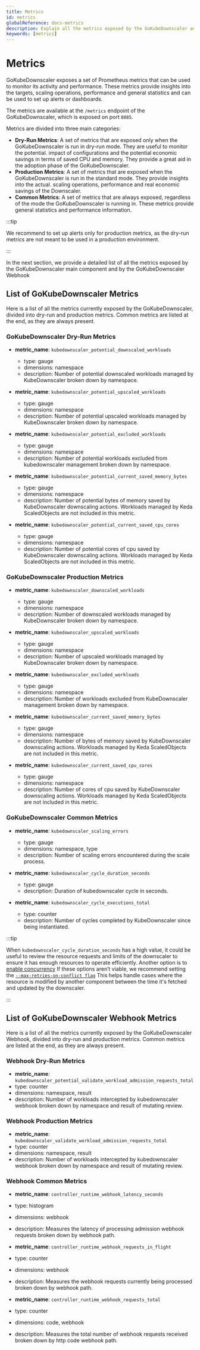 ```yaml
---
title: Metrics
id: metrics
globalReference: docs-metrics
description: Explain all the metrics exposed by the GoKubeDownscaler and how they can be used to monitor the Downscaler's activity.
keywords: [metrics]
---
```


# Metrics

GoKubeDownscaler exposes a set of Prometheus metrics that can be used to monitor its activity and performance.
These metrics provide insights into the
targets, scaling operations, performance and general statistics and can be used to set up alerts or dashboards.

The metrics are available at the `/metrics` endpoint of the GoKubeDownscaler, which is exposed on port `8085`.

Metrics are divided into three main categories:

- **Dry-Run Metrics**: A set of metrics that are exposed only when the GoKubeDownscaler is run in dry-run mode.
  They are useful to monitor the potential.
  impact of configurations and the potential economic savings in terms of saved CPU and memory.
  They provide a great aid in the adoption phase of the GoKubeDownscaler.
- **Production Metrics**: A set of metrics that are exposed when the GoKubeDownscaler is run in the standard mode.
  They provide insights into the actual.
  scaling operations, performance and real economic savings of the Downscaler.
- **Common Metrics**: A set of metrics that are always exposed, regardless of the mode the GoKubeDownscaler is running in.
  These metrics provide general
  statistics and performance information.

:::tip

We recommend to set up alerts only for production metrics, as the dry-run metrics are not meant to be used
in a production environment.

:::

In the next section, we provide a detailed list of all the metrics exposed by the GoKubeDownscaler main component
and by the GoKubeDownscaler Webhook

## List of GoKubeDownscaler Metrics

Here is a list of all the metrics currently exposed by the GoKubeDownscaler, divided into dry-run and production metrics.
Common metrics are listed at the end, as they are always present.

### GoKubeDownscaler Dry-Run Metrics

- **metric_name**: `kubedownscaler_potential_downscaled_workloads`
  - type: gauge
  - dimensions: namespace
  - description: Number of potential downscaled workloads managed by KubeDownscaler broken down by namespace.

- **metric_name**: `kubedownscaler_potential_upscaled_workloads`
  - type: gauge
  - dimensions: namespace
  - description: Number of potential upscaled workloads managed by KubeDownscaler broken down by namespace.

- **metric_name**: `kubedownscaler_potential_excluded_workloads`
  - type: gauge
  - dimensions: namespace
  - description: Number of potential workloads excluded from kubedownscaler management broken down by namespace.

- **metric_name**: `kubedownscaler_potential_current_saved_memory_bytes`
  - type: gauge
  - dimensions: namespace
  - description: Number of potential bytes of memory saved by KubeDownscaler downscaling actions.
    Workloads managed by
    Keda ScaledObjects are not included in this metric.

- **metric_name**: `kubedownscaler_potential_current_saved_cpu_cores`
  - type: gauge
  - dimensions: namespace
  - description: Number of potential cores of cpu saved by KubeDownscaler downscaling actions.
    Workloads managed by
    Keda ScaledObjects are not included in this metric.

### GoKubeDownscaler Production Metrics

- **metric_name**: `kubedownscaler_downscaled_workloads`
  - type: gauge
  - dimensions: namespace
  - description: Number of downscaled workloads managed by KubeDownscaler broken down by namespace.

- **metric_name**: `kubedownscaler_upscaled_workloads`
  - type: gauge
  - dimensions: namespace
  - description: Number of upscaled workloads managed by KubeDownscaler broken down by namespace.

- **metric_name**: `kubedownscaler_excluded_workloads`
  - type: gauge
  - dimensions: namespace
  - description: Number of workloads excluded from KubeDownscaler management broken down by namespace.

- **metric_name**: `kubedownscaler_current_saved_memory_bytes`
  - type: gauge
  - dimensions: namespace
  - description: Number of bytes of memory saved by KubeDownscaler downscaling actions.
    Workloads managed by
    Keda ScaledObjects are not included in this metric.

- **metric_name**: `kubedownscaler_current_saved_cpu_cores`
  - type: gauge
  - dimensions: namespace
  - description: Number of cores of cpu saved by KubeDownscaler downscaling actions.
    Workloads managed by
    Keda ScaledObjects are not included in this metric.

### GoKubeDownscaler Common Metrics

- **metric_name**: `kubedownscaler_scaling_errors`
  - type: gauge
  - dimensions: namespace, type
  - description: Number of scaling errors encountered during the scale process.

- **metric_name**: `kubedownscaler_cycle_duration_seconds`
  - type: gauge
  - description: Duration of kubedownscaler cycle in seconds.

- **metric_name**: `kubedownscaler_cycle_executions_total`
  - type: counter
  - description: Number of cycles completed by KubeDownscaler since being instantiated.

:::tip

When `kubedownscaler_cycle_duration_seconds` has a high value, it could be useful to review the resource requests and limits of
the downscaler to ensure it has enough resources to operate efficiently.
Another option is to [enable concurrency](ref:guides-concurrency)
If these options aren’t viable, we recommend setting the [`--max-retries-on-conflict flag`](ref:docs-runtime-configuration#max-retries-on-conflict)
This helps handle cases where the resource is modified by another component between the time it's fetched and updated by the downscaler.

:::

## List of GoKubeDownscaler Webhook Metrics

Here is a list of all the metrics currently exposed by the GoKubeDownscaler Webhook, divided into dry-run and production metrics.
Common metrics are listed at the end, as they are always present.

### Webhook Dry-Run Metrics

- **metric_name**: `kubedownscaler_potential_validate_workload_admission_requests_total`
- type: counter
- dimensions: namespace, result
- description: Number of workloads intercepted by kubedownscaler webhook broken down by namespace and result of mutating review.

### Webhook Production Metrics

- **metric_name**: `kubedownscaler_validate_workload_admission_requests_total`
- type: counter
- dimensions: namespace, result
- description: Number of workloads intercepted by kubedownscaler webhook broken down by namespace and result of mutating review.

### Webhook Common Metrics

- **metric_name**: `controller_runtime_webhook_latency_seconds`
- type: histogram
- dimensions: webhook
- description: Measures the latency of processing admission webhook requests broken down by webhook path.

- **metric_name**: `controller_runtime_webhook_requests_in_flight`
- type: counter
- dimensions: webhook
- description: Measures the webhook requests currently being processed broken down by webhook path.

- **metric_name**: `controller_runtime_webhook_requests_total`
- type: counter
- dimensions: code, webhook
- description: Measures the total number of webhook requests received broken down by http code webhook path.
